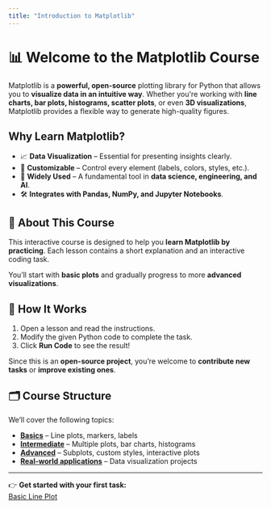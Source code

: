 ```yaml
---
title: "Introduction to Matplotlib"
---
```


# 📊 Welcome to the Matplotlib Course

Matplotlib is a **powerful, open-source** plotting library for Python that allows you to **visualize data in an intuitive way**. Whether you're working with **line charts, bar plots, histograms, scatter plots**, or even **3D visualizations**, Matplotlib provides a flexible way to generate high-quality figures.

## **Why Learn Matplotlib?**
- 📈 **Data Visualization** – Essential for presenting insights clearly.
- 🎨 **Customizable** – Control every element (labels, colors, styles, etc.).
- 🚀 **Widely Used** – A fundamental tool in **data science, engineering, and AI**.
- 🛠 **Integrates with Pandas, NumPy, and Jupyter Notebooks**.

## **🔹 About This Course**
This interactive course is designed to help you **learn Matplotlib by practicing**. Each lesson contains a short explanation and an interactive coding task. 

You’ll start with **basic plots** and gradually progress to more **advanced visualizations**. 

## **📌 How It Works**
1. Open a lesson and read the instructions.  
2. Modify the given Python code to complete the task.  
3. Click **Run Code** to see the result!  

Since this is an **open-source project**, you’re welcome to **contribute new tasks** or **improve existing ones**.  

## **🗂 Course Structure**
We’ll cover the following topics:
- **[Basics](/docs/basics/intro)** – Line plots, markers, labels
- **[Intermediate](/docs/intermediate/intro)** – Multiple plots, bar charts, histograms
- **[Advanced](/docs/advanced/intro)** – Subplots, custom styles, interactive plots
- **[Real-world applications](/docs/projects/intro)** – Data visualization projects

---

👉 **Get started with your first task:**  
[Basic Line Plot](/docs/basics/line-plot)

